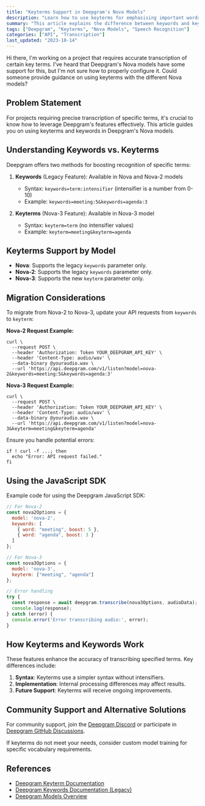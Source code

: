 ```yaml
---
title: "Keyterms Support in Deepgram's Nova Models"
description: "Learn how to use keyterms for emphasising important words in Deepgram's speech-to-text transcriptions."
summary: "This article explains the difference between keywords and keyterms in Deepgram's speech recognition models. It covers how to configure keyterms for accurate transcription of important terms, and which Nova models support this feature."
tags: ["Deepgram", "Keyterms", "Nova Models", "Speech Recognition"]
categories: ["API", "Transcription"]
last_updated: "2023-10-14"
---
```


<CommunityQuestion>Hi there, I'm working on a project that requires accurate transcription of certain key terms. I've heard that Deepgram's Nova models have some support for this, but I'm not sure how to properly configure it. Could someone provide guidance on using keyterms with the different Nova models?</CommunityQuestion>

## Problem Statement

For projects requiring precise transcription of specific terms, it's crucial to know how to leverage Deepgram's features effectively. This article guides you on using keyterms and keywords in Deepgram's Nova models.

## Understanding Keywords vs. Keyterms

Deepgram offers two methods for boosting recognition of specific terms:

1. **Keywords** (Legacy Feature): Available in Nova and Nova-2 models
   - Syntax: `keywords=term:intensifier` (intensifier is a number from 0-10)
   - Example: `keywords=meeting:5&keywords=agenda:3`

2. **Keyterms** (Nova-3 Feature): Available in Nova-3 model
   - Syntax: `keyterm=term` (no intensifier values)
   - Example: `keyterm=meeting&keyterm=agenda`

## Keyterms Support by Model

- **Nova**: Supports the legacy `keywords` parameter only.
- **Nova-2**: Supports the legacy `keywords` parameter only.
- **Nova-3**: Supports the new `keyterm` parameter only.

## Migration Considerations

To migrate from Nova-2 to Nova-3, update your API requests from `keywords` to `keyterm`:

**Nova-2 Request Example:**

```shell
curl \
  --request POST \
  --header 'Authorization: Token YOUR_DEEPGRAM_API_KEY' \
  --header 'Content-Type: audio/wav' \
  --data-binary @youraudio.wav \
  --url 'https://api.deepgram.com/v1/listen?model=nova-2&keywords=meeting:5&keywords=agenda:3'
```

**Nova-3 Request Example:**

```shell
curl \
  --request POST \
  --header 'Authorization: Token YOUR_DEEPGRAM_API_KEY' \
  --header 'Content-Type: audio/wav' \
  --data-binary @youraudio.wav \
  --url 'https://api.deepgram.com/v1/listen?model=nova-3&keyterm=meeting&keyterm=agenda'
```

Ensure you handle potential errors:

```shell
if ! curl -f ...; then
  echo "Error: API request failed."
fi
```

## Using the JavaScript SDK

Example code for using the Deepgram JavaScript SDK:

```javascript
// For Nova-2
const nova2Options = {
  model: 'nova-2',
  keywords: [
    { word: "meeting", boost: 5 },
    { word: "agenda", boost: 3 }
  ]
};

// For Nova-3
const nova3Options = {
  model: 'nova-3',
  keyterm: ["meeting", "agenda"]
};

// Error handling
try {
  const response = await deepgram.transcribe(nova3Options, audioData);
  console.log(response);
} catch (error) {
  console.error('Error transcribing audio:', error);
}
```

## How Keyterms and Keywords Work

These features enhance the accuracy of transcribing specified terms. Key differences include:

1. **Syntax**: Keyterms use a simpler syntax without intensifiers.
2. **Implementation**: Internal processing differences may affect results.
3. **Future Support**: Keyterms will receive ongoing improvements.

## Community Support and Alternative Solutions

For community support, join the [Deepgram Discord](https://discord.gg/deepgram) or participate in [Deepgram GitHub Discussions](https://github.com/deepgram).

If keyterms do not meet your needs, consider custom model training for specific vocabulary requirements.

## References

- [Deepgram Keyterm Documentation](/docs/keyterm)
- [Deepgram Keywords Documentation (Legacy)](/docs/keywords)
- [Deepgram Models Overview](/docs/models-languages-overview)